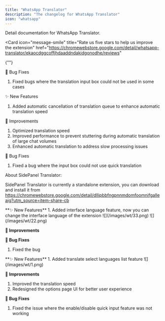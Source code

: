 ```yaml
---
title: "WhatsApp Translator"
description: "The changelog for WhatsApp Translator"
icon: "whatsapp"
---
```


<CardGroup cols={2}>
  <Card
    icon="whatsapp"
    title="WhatsApp Translator Document"
    href="/whatsapp-translator"
  >
    Detail documentation for WhatsApp Translator.
  </Card>

  <Card
    icon="message-smile"
    title="Rate us five stars to help us improve the extension"
    href="https://chromewebstore.google.com/detail/whatsapp-translator/ekaocdggcoffjhdaaddndakidgonodhe/reviews"
  >
{""}
  </Card>
</CardGroup>

<Update label="v1.5.1">
🐛 Bug Fixes

1. Fixed bugs where the translation input box could not be used in some cases

</Update>

<Update label="v1.5.0">
✨ New Features

1. Added automatic cancellation of translation queue to enhance automatic translation speed

🔧 Improvements

1. Optimized translation speed
2. Improved performance to prevent stuttering during automatic translation of large chat volumes
3. Enhanced automatic translation to address slow processing issues

🐛 Bug Fixes

1. Fixed a bug where the input box could not use quick translation

About SidePanel Translator:

SidePanel Translator is currently a standalone extension, you can download and install it from https://chromewebstore.google.com/detail/dllipbbfngpnnmdomfoomnifgalleaig?utm_source=item-share-cb

</Update>

<Update label="v1.3.9">
**✨ New Features**
1. Added interface language feature, now you can change the interface language of the extension
![](/images/wt/33.png)
![](/images/wt/22.png)

**🔧 Improvements**

**🐛 Bug Fixes**

1. Fixed the bug

</Update>

<Update label="v1.3.3">
**✨ New Features**
1. Added translate select languages list feature
![](/images/wt/1.png)

**🔧 Improvements**

1. Improved the translation speed
2. Redesigned the options page UI for better user experience

**🐛 Bug Fixes**

1. Fixed the issue where the enable/disable quick input feature was not working

</Update>
